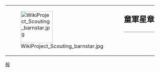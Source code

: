 {| style="border: 1px solid {{{border|gray}}}; background-color: {{{color|#fdffe7}}};"
|rowspan="2" valign="middle" | [[File:WikiProject Scouting barnstar.jpg|100px]]
|rowspan="2" |
|style="font-size: x-large; padding: 0; vertical-align: middle; height: 1.1em;" | '''童軍星章'''
|-
|style="vertical-align: middle; border-top: 1px solid gray;" | {{{1}}}
|}

<noinclude>
[[Category:維基星章模板|般]]
</noinclude>